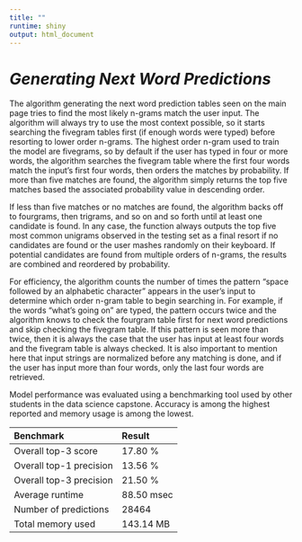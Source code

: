 ```yaml
---
title: ""
runtime: shiny
output: html_document
---
```


# *Generating Next Word Predictions*

The algorithm generating the next word prediction tables seen on the main page tries to find the most likely n-grams match the user input. The algorithm will always try to use the most context possible, so it starts searching the fivegram tables first (if enough words were typed) before resorting to lower order n-grams. The highest order n-gram used to train the model are fivegrams, so by default if the user has typed in four or more words, the algorithm searches the fivegram table where the first four words match the input's first four words, then orders the matches by probability. If more than five matches are found, the algorithm simply returns the top five matches based the associated probability value in descending order. 

If less than five matches or no matches are found, the algorithm backs off to fourgrams, then trigrams, and so on and so forth until at least one candidate is found. In any case, the function always outputs the top five most common unigrams observed in the testing set as a final resort if no candidates are found or the user mashes randomly on their keyboard. If potential candidates are found from multiple orders of n-grams, the results are combined and reordered by probability.

For efficiency, the algorithm counts the number of times the pattern "space followed by an alphabetic character" appears in the user's input to determine which order n-gram table to begin searching in. For example, if the words "what's going on" are typed, the pattern occurs twice and the algorithm knows to check the fourgram table first for next word predictions and skip checking the fivegram table. If this pattern is seen more than twice, then it is always the case that the user has input at least four words and the fivegram table is always checked. It is also important to mention here that input strings are normalized before any matching is done, and if the user has input more than four words, only the last four words are retrieved.

Model performance was evaluated using a benchmarking tool used by other students in the data science capstone.
Accuracy is among the highest reported and memory usage is among the lowest. 

|    Benchmark            |  Result    |
| :---                     | :---   |
| Overall top-3 score     |  17.80 %    |
| Overall top-1 precision  | 13.56 %    |
| Overall top-3 precision |  21.50 %    |
| Average runtime          | 88.50 msec |
| Number of predictions   |  28464    |
| Total memory used       |  143.14 MB |

